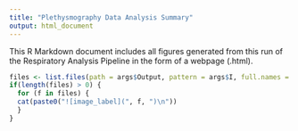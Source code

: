 ```yaml
---
title: "Plethysmography Data Analysis Summary"
output: html_document
---
```


This R Markdown document includes all figures generated from this run of the Respiratory Analysis Pipeline in the form of a webpage (.html). 


```r
files <- list.files(path = args$Output, pattern = args$I, full.names = TRUE, all.files = TRUE, recursive = TRUE)
if(length(files) > 0) {
  for (f in files) {
  cat(paste0("![image_label](", f, ")\n"))
  }
}
```



